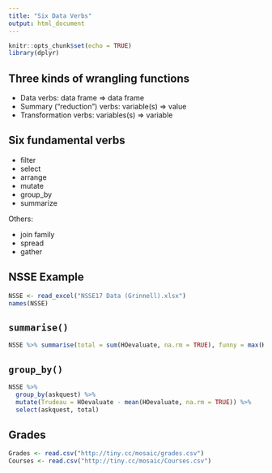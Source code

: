```yaml
---
title: "Six Data Verbs"
output: html_document
---
```


```r
knitr::opts_chunk$set(echo = TRUE)
library(dplyr)
```

## Three kinds of wrangling functions

* Data verbs: data frame => data frame
* Summary ("reduction") verbs: variable(s) => value
* Transformation verbs:  variables(s) => variable

## Six fundamental verbs

* filter
* select
* arrange
* mutate
* group_by
* summarize

Others:

* join family
* spread
* gather

## NSSE Example

```r
NSSE <- read_excel("NSSE17 Data (Grinnell).xlsx")
names(NSSE) 
```


## `summarise()`

```r
NSSE %>% summarise(total = sum(HOevaluate, na.rm = TRUE), funny = max(HOevaluate, na.rm = TRUE))
```



## `group_by()`

```r
NSSE %>% 
  group_by(askquest) %>% 
  mutate(Trudeau = HOevaluate - mean(HOevaluate, na.rm = TRUE)) %>%
  select(askquest, total)
```

## Grades

```r
Grades <- read.csv("http://tiny.cc/mosaic/grades.csv")
Courses <- read.csv("http://tiny.cc/mosaic/Courses.csv")
```




















